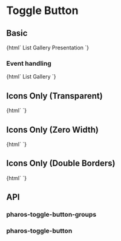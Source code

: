 
<Meta title="Components/Toggle Button" />

# Toggle Button

## Basic

<Canvas withToolbar>
  <Story name="Base">
    {html`
      <pharos-toggle-button-group>
        <pharos-toggle-button
          @click="${() => {
            document.querySelector('#list-view').style.display = 'block';
            document.querySelector('#gallery-view').style.display = 'none';
            document.querySelector('#presentation-view').style.display = 'none';
          }}"
          icon-left="view-list"
          id="view-list-button"
        >
          List
        </pharos-toggle-button>
        <pharos-toggle-button
          @click="${() => {
            document.querySelector('#list-view').style.display = 'none';
            document.querySelector('#gallery-view').style.display = 'block';
            document.querySelector('#presentation-view').style.display = 'none';
          }}"
          icon-left="view-gallery"
          id="view-gallery-button"
        >
          Gallery
        </pharos-toggle-button>
        <pharos-toggle-button
          @click="${() => {
            document.querySelector('#list-view').style.display = 'none';
            document.querySelector('#gallery-view').style.display = 'none';
            document.querySelector('#presentation-view').style.display = 'block';
          }}"
          icon-left="image"
          id="view-presentation-button"
        >
          Presentation
        </pharos-toggle-button>
      </pharos-toggle-button-group>
      <div id="list-view" style="display: none">List view</div>
      <div id="gallery-view" style="display: none">Gallery view</div>
      <div id="presentation-view" style="display: none">Presentation view</div>
    `}
  </Story>
</Canvas>

### Event handling

<Canvas>
  <Story name="Events">
    {html`
      <pharos-toggle-button-group
        @pharos-toggle-button-selected="${(e) => action('Selected')(e.target.id)}"
      >
        <pharos-toggle-button id="list-mode-button" icon-left="view-list">
          List
        </pharos-toggle-button>
        <pharos-toggle-button id="gallery-mode-button" icon-left="view-gallery">
          Gallery
        </pharos-toggle-button>
      </pharos-toggle-button-group>
    `}
  </Story>
</Canvas>

## Icons Only (Transparent)

<Canvas withToolbar>
  <Story name="Icons Only (Transparent)">
    {html`
      <pharos-toggle-button-group>
        <pharos-toggle-button icon="view-list" id="view-list-button"></pharos-toggle-button>
        <pharos-toggle-button icon="view-gallery" id="view-gallery-button"></pharos-toggle-button>
        <pharos-toggle-button icon="image" id="view-presentation-button"></pharos-toggle-button>
      </pharos-toggle-button-group>
    `}
  </Story>
</Canvas>

## Icons Only (Zero Width)

<Canvas withToolbar>
  <Story name="Icons Only (Zero Width)">
    {html`
      <pharos-toggle-button-group>
        <pharos-toggle-button
          icon="view-list"
          id="view-list-button"
          bordervariant="zero"
        ></pharos-toggle-button>
        <pharos-toggle-button
          icon="view-gallery"
          id="view-gallery-button"
          bordervariant="zero"
        ></pharos-toggle-button>
        <pharos-toggle-button
          icon="image"
          id="view-presentation-button"
          bordervariant="zero"
        ></pharos-toggle-button>
      </pharos-toggle-button-group>
    `}
  </Story>
</Canvas>

## Icons Only (Double Borders)

<Canvas withToolbar>
  <Story name="Icons Only (Double Borders)">
    {html`
      <pharos-toggle-button-group>
        <pharos-toggle-button
          icon="view-list"
          id="view-list-button"
          bordervariant="double"
        ></pharos-toggle-button>
        <pharos-toggle-button
          icon="view-gallery"
          id="view-gallery-button"
          bordervariant="double"
        ></pharos-toggle-button>
        <pharos-toggle-button
          icon="image"
          id="view-presentation-button"
          bordervariant="double"
        ></pharos-toggle-button>
      </pharos-toggle-button-group>
    `}
  </Story>
</Canvas>

## API

### pharos-toggle-button-groups

<ArgsTable of="pharos-toggle-button-group" />

### pharos-toggle-button

<ArgsTable of="pharos-toggle-button" />
